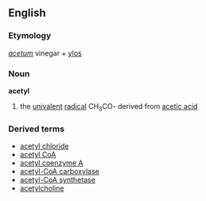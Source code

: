 ==English==
===Etymology===
{{L.}} ''[[acetum]]'' vinegar + {{Gr.}} [[ylos]]
===Noun===
'''acetyl'''
#{{chemistry}} the [[univalent]] [[radical]] CH<sub>3</sub>CO- derived from [[acetic acid]]
===Derived terms===
*[[acetyl chloride]]
*[[acetyl CoA]]
*[[acetyl coenzyme A]]
*[[acetyl-CoA carboxylase]]
*[[acetyl-CoA synthetase]]
*[[acetylcholine]]